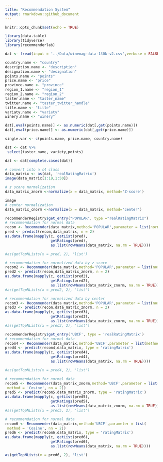 ```yaml
---
title: "Recommendation System"
output: rmarkdown::github_document
---
```


```r
knitr::opts_chunk$set(echo = TRUE)
```


```r
library(data.table)
library(tidyverse)
library(recommenderlab)
```


```r
dat <- fread(input = '../Data/winemag-data-130k-v2.csv',verbose = FALSE,na.strings=c(""))
```

```r
country.name <- "country"
description.name <- "description"           
designation.name <- "designation"           
points.name <- "points"               
price.name <- "price"                 
province.name <- "province"              
region_1.name <- "region_1"              
region_2.name <- "region_2"             
taster.name <- "taster_name"           
twitter.name <- "taster_twitter_handle" 
title.name <- "title"                 
variaty.name <- "variety"              
winery.name <- "winery"               

dat[,eval(points.name)] <- as.numeric(dat[,get(points.name)])
dat[,eval(price.name)] <- as.numeric(dat[,get(price.name)])

single.var <- c(points.name, price.name, country.name)
```

```r
dat <- dat %>%
 select(taster_name, variety,points)

dat <- dat[complete.cases(dat)]

# convert into a s4 class 
data_matrix <- as(dat, 'realRatingMatrix')
image(data_matrix[1:19,1:50])

# z score normalization 
data_matrix_znorm <-normalize(x = data_matrix, method='Z-score')

image
# center normalization 
data_matrix_cnorm <-normalize(x = data_matrix, method='center')
```

```r

recommenderRegistry$get_entry("POPULAR", type ="realRatingMatrix")
# recommendation for normal data 
recom <- Recommender(data_matrix,method='POPULAR',parameter = list(normalize=NULL))
pred <- predict(recom,data_matrix, n = 2)
as.data.frame(mapply(c, getList(pred), 
                     getRatings(pred), 
                     as.list(rowMeans(data_matrix, na.rm = TRUE))))

#as(getTopNLists(x = pred, 2), 'list')

# recommendation for normalized data by z score
recom2 <- Recommender(data_matrix,method='POPULAR',parameter = list(normalize=NULL))
pred2 <- predict(recom,data_matrix_znorm, n = 2)
as.data.frame(mapply(c, getList(pred2), 
                     getRatings(pred2), 
                     as.list(rowMeans(data_matrix_znorm, na.rm = TRUE))))
#as(getTopNLists(x = pred2, 2), 'list')

# recommendation for normalized data by center
recom3 <- Recommender(data_matrix,method='POPULAR',parameter = list(normalize=NULL))
pred3 <- predict(recom,data_matrix_znorm, n = 2)
as.data.frame(mapply(c, getList(pred3), 
                     getRatings(pred3), 
                     as.list(rowMeans(data_matrix_znorm, na.rm = TRUE))))
#as(getTopNLists(x = pred3, 2), 'list')

```

```r

recommenderRegistry$get_entry('UBCF', type = 'realRatingMatrix')
# recommendation for normal data 
recom4 <- Recommender(data_matrix,method='UBCF',parameter = list(method = 'Cosine', nn = 2))
pred4 <- predict(recom4,data_matrix, type = 'ratingMatrix')
as.data.frame(mapply(c, getList(pred4), 
                     getRatings(pred4), 
                     as.list(rowMeans(data_matrix, na.rm = TRUE))))

#as(getTopNLists(x = pred4, 2), 'list')

# recommendation for normal data 
recom5 <- Recommender(data_matrix_znorm,method='UBCF',parameter = list(
 method = 'Cosine', nn = 2))
pred5 <- predict(recom5,data_matrix_znorm, type = 'ratingMatrix')
as.data.frame(mapply(c, getList(pred5), 
                     getRatings(pred5), 
                     as.list(rowMeans(data_matrix_znorm, na.rm = TRUE))))
#as(getTopNLists(x = pred5, 2), 'list')

# recommendation for normal data 
recom6 <- Recommender(data_matrix,method='UBCF',parameter = list(
 method = 'Cosine', nn = 2))
pred6 <- predict(recom6,data_matrix, type = 'ratingMatrix')
as.data.frame(mapply(c, getList(pred6), 
                     getRatings(pred6), 
                     as.list(rowMeans(data_matrix, na.rm = TRUE))))

as(getTopNLists(x = pred6, 2), 'list')
```



